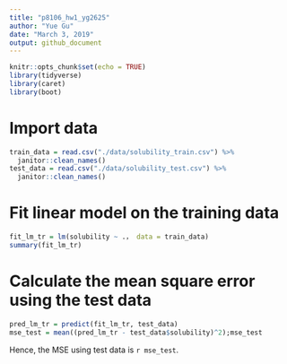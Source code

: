 ```yaml
---
title: "p8106_hw1_yg2625"
author: "Yue Gu"
date: "March 3, 2019"
output: github_document
---
```


```r
knitr::opts_chunk$set(echo = TRUE)
library(tidyverse)
library(caret)
library(boot)
```

# Import data
```r
train_data = read.csv("./data/solubility_train.csv") %>% 
  janitor::clean_names()
test_data = read.csv("./data/solubility_test.csv") %>% 
  janitor::clean_names()
```

# Fit linear model on the training data
```r
fit_lm_tr = lm(solubility ~ .， data = train_data)
summary(fit_lm_tr)
```

# Calculate the mean square error using the test data
```r
pred_lm_tr = predict(fit_lm_tr, test_data)
mse_test = mean((pred_lm_tr - test_data$solubility)^2);mse_test
```
Hence, the MSE using test data is `r mse_test`.

# 


